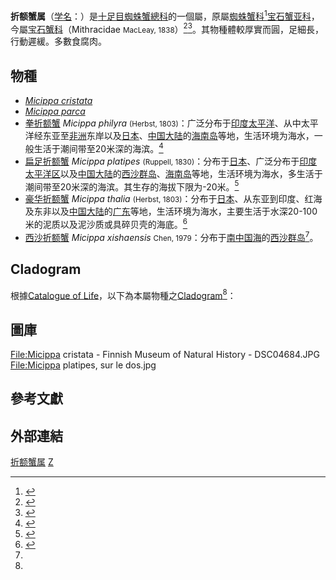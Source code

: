 {{Automatic taxobox
| taxon = Micippa
| image = 
| image_caption = 
| authority = (Herbst, 1803)<ref name='id11583'>{{cite web| url =http://www.bioinfo.cn/db05/BjdwSpecies.php?action=view&id=11583| title =拳折额蟹| work =《中国动物物种编目数据库》| publisher =中国科学院微生物研究所| author =中国科学院动物研究所| accessdate =2009-04-28| deadurl =yes| archiveurl =https://web.archive.org/web/20160305035637/http://www.bioinfo.cn/db05/BjdwSpecies.php?action=view&id=11583| archivedate =2016-03-05}}</ref>
| range_map_caption = Utbredningsområde
| synonyms = 
}}
'''折额蟹属'''（[[学名|学名]]：{{lang|la|''Micippa''}}）是[[十足目|十足目]][[蜘蛛蟹總科|蜘蛛蟹總科]]的一個屬，原屬[[蜘蛛蟹科|蜘蛛蟹科]]<ref name="sms">{{cite journal |volume=第17集 |journal=[[海洋科学集刊|海洋科学集刊]] (STUDIA MARINA SINICA)|date=1980-12 |title=西沙群岛蟹类研究 II |author=[[陈惠莲|陈惠莲]] |page=130}}</ref>[[宝石蟹亚科|宝石蟹亚科]]，今屬[[宝石蟹科|宝石蟹科]]（Mithracidae <small>MacLeay, 1838</small>）<ref name = "COL">{{cite web|url= http://www.catalogueoflife.org/annual-checklist/2011/search/all/key/micippa/match/1|title= Species 2000 & ITIS Catalogue of Life: 2011 Annual Checklist.|accessdate= 2012-09-24|authors= Bisby F.A., Roskov Y.R., Orrell T.M., Nicolson D., Paglinawan L.E., Bailly N., Kirk P.M., Bourgoin T., Baillargeon G., Ouvrard D. (red.)|year= 2011|publisher= Species 2000|location= Reading, UK.|archive-date= 2019-09-23|archive-url= https://web.archive.org/web/20190923000657/http://www.catalogueoflife.org/annual-checklist/2011/search/all/key/micippa/match/1}}</ref><ref name="Grave">{{cite journal|journal=[[Raffles_Bulletin_of_Zoology|Raffles Bulletin of Zoology]] |year=2009 |volume=Suppl. 21 |pages=1–109 |title=A classification of living and fossil genera of decapod crustaceans |first1=Sammy |last1=De Grave |first2=N. Dean |last2=Pentcheff |first3=Shane T. |last3=Ahyong |url=http://rmbr.nus.edu.sg/rbz/biblio/s21/s21rbz1-109.pdf |language=en |deadurl=yes |archiveurl=https://web.archive.org/web/20110606064728/http://rmbr.nus.edu.sg/rbz/biblio/s21/s21rbz1-109.pdf |archivedate=2011-06-06 }}</ref>。其物種體較厚實而圓，足細長，行動遲緩。多數食腐肉。

==物種==
* ''[[Micippa_cristata|Micippa cristata]]''
* ''[[Micippa_parca|Micippa parca]]''
* [[拳折额蟹|拳折额蟹]] ''Micippa philyra'' <small>(Herbst, 1803)</small>：广泛分布于[[印度洋|印度]][[太平洋|太平洋]]、从中太平洋经东亚至[[非洲|非洲]]东岸以及[[日本|日本]]、[[中国大陆|中国大陆]]的[[海南岛|海南岛]]等地，生活环境为海水，一般生活于潮间带至20米深的海滨。<ref name='id11583'>{{cite web| url =http://www.bioinfo.cn/db05/BjdwSpecies.php?action=view&id=11583| title =拳折额蟹| work =《中国动物物种编目数据库》| publisher =中国科学院微生物研究所| author =中国科学院动物研究所| accessdate =2009-04-28| deadurl =yes| archiveurl =https://web.archive.org/web/20160305035637/http://www.bioinfo.cn/db05/BjdwSpecies.php?action=view&id=11583| archivedate =2016-03-05}}</ref>
* [[扁足折额蟹|扁足折额蟹]] ''Micippa platipes'' <small>(Ruppell, 1830)</small>：分布于[[日本|日本]]、广泛分布于[[印度太平洋区|印度太平洋区]]以及[[中国大陆|中国大陆]]的[[西沙群岛|西沙群岛]]、[[海南岛|海南岛]]等地，生活环境为海水，多生活于潮间带至20米深的海滨。其生存的海拔下限为-20米。<ref name='id11584'>{{cite web| url =http://www.bioinfo.cn/db05/BjdwSpecies.php?action=view&id=11584| title =扁足折额蟹| work =《中国动物物种编目数据库》| publisher =中国科学院微生物研究所| author =中国科学院动物研究所| accessdate =2009-04-28| deadurl =yes| archiveurl =https://web.archive.org/web/20160305003650/http://www.bioinfo.cn/db05/BjdwSpecies.php?action=view&id=11584| archivedate =2016-03-05}}</ref>
* [[豪华折额蟹|豪华折额蟹]] ''Micippa thalia'' <small>(Herbst, 1803)</small>：分布于[[日本|日本]]、从东亚到印度、红海及东非以及[[中国大陆|中国大陆]]的[[广东|广东]]等地，生活环境为海水，主要生活于水深20-100米的泥质以及泥沙质或具碎贝壳的海底。<ref name='id11585'>{{cite web| url =http://www.bioinfo.cn/db05/BjdwSpecies.php?action=view&id=11585| title =豪华折额蟹| work =《中国动物物种编目数据库》| publisher =中国科学院微生物研究所| author =中国科学院动物研究所| accessdate =2009-04-28| deadurl =yes| archiveurl =https://web.archive.org/web/20160305093446/http://www.bioinfo.cn/db05/BjdwSpecies.php?action=view&id=11585| archivedate =2016-03-05}}</ref>
* [[西沙折额蟹|西沙折额蟹]] ''Micippa xishaensis'' <small>Chen, 1979</small>：分布于[[南中国海|南中国海]]的[[西沙群岛|西沙群岛]]<ref name="sms" />。

==Cladogram==
根據[[Catalogue_of_Life|Catalogue of Life]]，以下為本屬物種之[[Cladogram|Cladogram]]<ref name = "COL" />：

{{Clade
| label1 = [[Mithracidae|Mithracidae]] 
| 1={{Clade
| label1 = ''''' Micippa '''''
| 1={{Clade
 | 1=''[[Micippa_parca|Micippa parca]]''
 | 2=''[[Micippa_philyra|Micippa philyra]]''
 }}
| 2=''[[Hemus|Hemus]]''
| 3=''[[Leptopisa|Leptopisa]]''
| 4=''[[Macrocoeloma|Macrocoeloma]]''
| 5=''[[Microphrys|Microphrys]]''
| 6=''[[Mithraculus|Mithraculus]]''
| 7=''[[Mithrax|Mithrax]]''
| 8=''[[Nemausa|Nemausa]]''
| 9=''[[Stenocionops|Stenocionops]]''
| 10=''[[Thoe|Thoe]]''
}}
}}

==圖庫==
<gallery>
File:Micippa cristata - Finnish Museum of Natural History - DSC04684.JPG
File:Micippa platipes, sur le dos.jpg
</gallery>

==參考文獻==
{{reflist}}

==外部連結==
{{commonscat|Micippa}}
{{Taxonbar}}

[[Category:折额蟹属|]]
[[Category:1803年描述的分类群|Z]]
